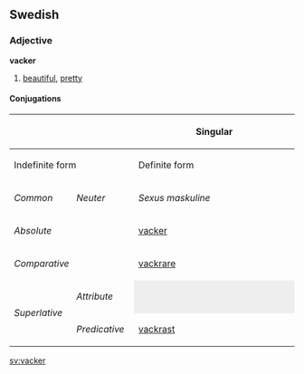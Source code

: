 ==Swedish==
===Adjective===
'''vacker'''

#[[beautiful]], [[pretty]]

====Conjugations====
{| border=1 cellspacing=0 
|- bgcolor="#FFFFF0" align=center
! rowspan=3 colspan=2 |
! colspan=4 width=400 | Singular
! rowspan=3 width=100 | Plural
|- bgcolor="#FFFFF0" align=center
! colspan=2 width=200 | Indefinite form
! colspan=2 width=200 | Definite form
|- bgcolor="#FFFFF0" align=center
| width=100 | ''Common''
| width=100 | ''Neuter''
| width=100 | ''Sexus maskuline''
| width=100 | ''Other sexus''
|- align=center
| bgcolor="#FFFFF0" colspan=2 width=120 | ''Absolute''
| [[vacker]]
| [[vackert]]
| [[vackre]]
| [[vackra]]
| [[vackra]]
|- align=center
| bgcolor="#FFFFF0" colspan=2 | ''Comparative''
| colspan=7 | [[vackrare]]
|- align=center
| bgcolor="#FFFFF0" rowspan=2 width=60 | ''Superlative''
| bgcolor="#FFFFF0" width=60 | ''Attribute''
| colspan=2 style="background:#eeeeee" |  
| [[vackraste]]
| [[vackraste]]
| [[vackraste]]
|- align=center 
| bgcolor="#FFFFF0" width=60 | ''Predicative''
| colspan=5 | [[vackrast]]
|}

[[sv:vacker]]